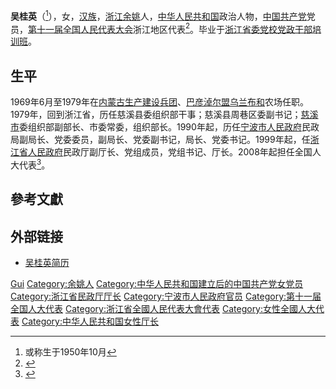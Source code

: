 '''吴桂英'''（{{bd|1951年|10月|}}<ref>或称生于1950年10月</ref>），女，[[汉族|汉族]]，[[浙江|浙江]][[余姚|余姚]]人，[[中华人民共和国|中华人民共和国]]政治人物，[[中国共产党|中国共产党]]党员，[[第十一届全国人民代表大会|第十一届全国人民代表大会]]浙江地区代表<ref>{{cite web|author=新华网|title=第十一届全国人大代表|url=http://news.xinhuanet.com/ziliao/2008-03/03/content_7708230.htm?node=36628|publisher=新华网|accessdate=2014-01-07|archive-date=2014-01-10|archive-url=https://web.archive.org/web/20140110211415/http://news.xinhuanet.com/ziliao/2008-03/03/content_7708230.htm?node=36628|dead-url=no}}</ref>。毕业于[[浙江省委党校党政干部培训班|浙江省委党校党政干部培训班]]。

== 生平 ==
1969年6月至1979年在[[内蒙古生产建设兵团|内蒙古生产建设兵团]]、[[巴彦淖尔盟|巴彦淖尔盟]][[乌兰布和|乌兰布和]]农场任职。1979年，回到浙江省，历任慈溪县委组织部干事；慈溪县周巷区委副书记；[[慈溪市|慈溪市]]委组织部副部长、市委常委，组织部长。1990年起，历任[[宁波市人民政府|宁波市人民政府]]民政局副局长、党委委员，副局长、党委副书记，局长、党委书记。1999年起，任[[浙江省人民政府|浙江省人民政府]]民政厅副厅长、党组成员，党组书记、厅长。2008年起担任全国人大代表<ref>{{cite news|title=全国人大代表信息-吴桂英|url=http://210.82.31.1:8084/delegate/viewDelegate.action?dbid=110894|accessdate=2013-04-05|newspaper=全国人大网|archive-url=https://web.archive.org/web/20140529085449/http://www.npc.gov.cn/delegate/viewDelegate.action?dbid=110894|archive-date=2014-05-29|dead-url=yes}}</ref>。

== 參考文獻 ==
{{Reflist|2}}

== 外部链接 ==
* [http://china.zjol.com.cn/05china/system/2009/03/05/015312523.shtml 吴桂英简历]{{Wayback|url=http://china.zjol.com.cn/05china/system/2009/03/05/015312523.shtml |date=20160304193314 }}

{{Authority control}}
{{DEFAULTSORT:Wu吴}}
[[Category:吴姓|Gui]]
[[Category:余姚人|Category:余姚人]]
[[Category:中华人民共和国建立后的中国共产党女党员|Category:中华人民共和国建立后的中国共产党女党员]]
[[Category:浙江省民政厅厅长|Category:浙江省民政厅厅长]]
[[Category:宁波市人民政府官员|Category:宁波市人民政府官员]]
[[Category:第十一届全国人大代表|Category:第十一届全国人大代表]]
[[Category:浙江省全國人民代表大會代表|Category:浙江省全國人民代表大會代表]]
[[Category:女性全國人大代表|Category:女性全國人大代表]]
[[Category:中华人民共和国女性厅长|Category:中华人民共和国女性厅长]]